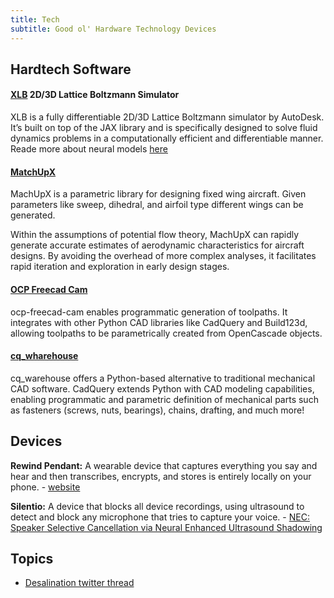 ```yaml
---
title: Tech
subtitle: Good ol' Hardware Technology Devices
---
```


## Hardtech Software

#### [XLB](https://github.com/Autodesk/XLB) 2D/3D Lattice Boltzmann Simulator

XLB is a fully differentiable 2D/3D Lattice Boltzmann simulator by AutoDesk. It's built on top of the JAX library and is specifically designed to solve fluid dynamics problems in a computationally efficient and differentiable manner. Reade more about neural models [here](https://twitter.com/afshawnl/status/1745900664708866357)

#### [MatchUpX](https://github.com/usuaero/MachUpX)

MachUpX is a parametric library for designing fixed wing aircraft. Given parameters like sweep, dihedral, and airfoil type different wings can be generated. 

Within the assumptions of potential flow theory, MachUpX can rapidly generate accurate estimates of aerodynamic characteristics for aircraft designs. By avoiding the overhead of more complex analyses, it facilitates rapid iteration and exploration in early design stages.

#### [OCP Freecad Cam](https://github.com/voneiden/ocp-freecad-cam)

ocp-freecad-cam enables programmatic generation of toolpaths. It integrates with other Python CAD libraries like CadQuery and Build123d, allowing toolpaths to be parametrically created from OpenCascade objects. 

#### [cq_wharehouse](https://github.com/gumyr/cq_warehouse)

cq_warehouse offers a Python-based alternative to traditional mechanical CAD software. CadQuery extends Python with CAD modeling capabilities, enabling programmatic and parametric definition of mechanical parts such as fasteners (screws, nuts, bearings), chains, drafting, and much more!

## Devices

**Rewind Pendant:** A wearable device that captures everything you say and hear and then transcribes, encrypts, and stores is entirely locally on your phone.
- [website](https://www.rewind.ai/pendant)

**Silentio:** A device that blocks all device recordings, using ultrasound to detect and block any microphone that tries to capture your voice.
- [NEC: Speaker Selective Cancellation via Neural Enhanced Ultrasound Shadowing](https://arxiv.org/abs/2207.05848v1)

## Topics

- [Desalination twitter thread](https://x.com/Jordan_W_Taylor/status/1740363166603968637?s=20)